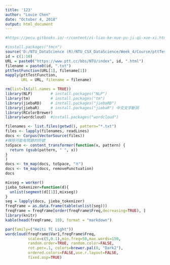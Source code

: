```yaml
---
title: '123'
author: "Louie Chen"
date: "October 4, 2018"
output: html_document
---
```



```r
#https://pecu.gitbooks.io/-r/content/zi-liao-ke-xue-yu-ji-qi-xue-xi.html

#install.packages("tmcn")
source('D:/NTU_DataScience (R)/NTU_CSX_DataScience/Week_4/Course/pttTestFunction.R')
id = c(1:10)
URL = paste0("https://www.ptt.cc/bbs/NTU/index", id, ".html")
filename = paste0(id, ".txt")
pttTestFunction(URL[1], filename[1])
mapply(pttTestFunction, 
       URL = URL, filename = filename)
```


```r
rm(list=ls(all.names = TRUE))
library(NLP)        # install.packages("NLP")
library(tm)         # install.packages("tm")
library(jiebaRD)    # install.packages("jiebaRD")
library(jiebaR)     # install.packages("jiebaR") 中文文字斷詞
library(RColorBrewer)
library(wordcloud)  #install.packages("wordcloud")

filenames <- list.files(getwd(), pattern="*.txt")
files <- lapply(filenames, readLines)
docs <- Corpus(VectorSource(files))
#移除可能有問題的符號
toSpace <- content_transformer(function(x, pattern) {
  return (gsub(pattern, " ", x))
}
)
docs <- tm_map(docs, toSpace, "※")
docs <- tm_map(docs, removePunctuation)
docs

mixseg = worker()
jieba_tokenizer=function(d){
  unlist(segment(d[[1]],mixseg))
}
seg = lapply(docs, jieba_tokenizer)
freqFrame = as.data.frame(table(unlist(seg)))
freqFrame = freqFrame[order(freqFrame$Freq,decreasing=TRUE), ]
library(knitr)
kable(head(freqFrame, 10), format = "markdown")

par(family=("Heiti TC Light"))
wordcloud(freqFrame$Var1,freqFrame$Freq,
          scale=c(5,0.1),min.freq=50,max.words=150,
          random.order=TRUE, random.color=FALSE, 
          rot.per=.1, colors=brewer.pal(8, "Dark2"),
          ordered.colors=FALSE,use.r.layout=FALSE,
          fixed.asp=TRUE)

```